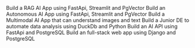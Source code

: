 <CardGroup cols={2}>
  <Card title="RAG AI App" icon="books" href="examples/ai/rag">
    Build a RAG AI App using FastApi, Streamlit and PgVector
  </Card>
  <Card title="Autonomous AI App" icon="ghost" href="examples/ai/auto">
    Build an Autonomous AI App using FastApi, Streamlit and PgVector
  </Card>
  <Card title="Multimodal AI App" icon="camera" href="examples/ai/multimodal">
    Build a Multimodal AI App that can understand images and text
  </Card>
  <Card
    title="Junior Data Engineer"
    icon="sparkles"
    href="examples/ai/junior-de"
  >
    Build a Junior DE to automate data analysis using DuckDb and Python
  </Card>
  <Card title="AI Api" icon="bolt" href="examples/ai/ai-api">
    Build an AI API using FastApi and PostgreSQL
  </Card>
  <Card title="Django Web App" icon="globe" href="examples/web-app">
    Build an full-stack web app using Django and PostgreSQL
  </Card>
</CardGroup>

